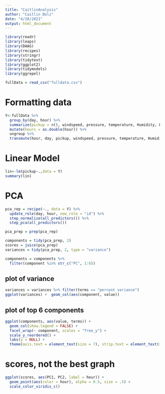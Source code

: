 ```yaml
---
title: "CaitlinAnalysis"
author: "Caitlin Bolz"
date: "4/28/2021"
output: html_document
---
```


```r
library(readr)
library(leaps)
library(DAAG)
library(recipes)
library(stringr)
library(tidytext)
library(ggplot2)
library(tidymodels)
library(ggrepel)
```

```r
fullData = read_csv("fulldata.csv")
```

# Formatting data
```r
Y<-fullData %>% 
  group_by(day, hour) %>% 
  summarize(pickup = n(), windspeed, pressure, temperature, Humidity, Lat, Lon, boroughCode) %>%
  mutate(hours = as.double(hour)) %>% 
  ungroup %>% 
  transmute(hour, day, pickup, windspeed, pressure, temperature, Humidity, Lat, Lon, boroughCode)
```

# Linear Model
```r
lin<-lm(pickup~.,data = Y)
summary(lin)
```

# PCA
```r
pca_rep = recipe(~., data = Y) %>% 
  update_role(day, hour, new_role = "id") %>% 
  step_normalize(all_predictors()) %>% 
  step_pca(all_predictors())

pca_prep = prep(pca_rep)

components = tidy(pca_prep, 2)
scores = juice(pca_prep)
variances = tidy(pca_prep, 2, type = "variance")

components = components %>%
  filter(component %in% str_c("PC", 1:6))
```

## plot of variance
```r
variances = variances %>% filter(terms == "percent variance")
ggplot(variances) +  geom_col(aes(component, value))
```

## plot of top 6 components
```r
ggplot(components, aes(value, terms)) +
  geom_col(show.legend = FALSE) +
  facet_wrap(~ component, scales = "free_y") +
  scale_y_reordered() +
  labs(y = NULL) +
  theme(axis.text = element_text(size = 7), strip.text = element_text(size = 8))
```

# scores, not the best graph
```r
ggplot(scores, aes(PC1, PC2, label = hour)) +
  geom_point(aes(color = hour), alpha = 0.5, size = .5) +
  scale_color_viridis_c()
```